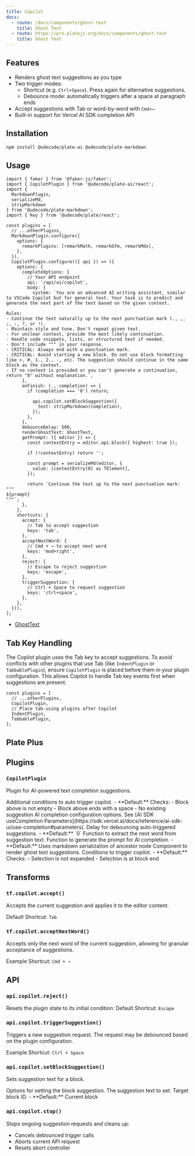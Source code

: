 ```yaml
---
title: Copilot
docs:
  - route: /docs/components/ghost-text
    title: Ghost Text
  - route: https://pro.platejs.org/docs/components/ghost-text
    title: Ghost Text
---
```


<ComponentPreview name="copilot-demo" />

<PackageInfo>

## Features

- Renders ghost text suggestions as you type
- Two trigger modes:
  - Shortcut (e.g. `Ctrl+Space`). Press again for alternative suggestions.
  - Debounce mode: automatically triggers after a space at paragraph ends
- Accept suggestions with Tab or word-by-word with `Cmd+→`
- Built-in support for Vercel AI SDK completion API

</PackageInfo>

## Installation

```bash
npm install @udecode/plate-ai @udecode/plate-markdown
```

## Usage

```tsx
import { faker } from '@faker-js/faker';
import { CopilotPlugin } from '@udecode/plate-ai/react';
import { 
  MarkdownPlugin, 
  serializeMd, 
  stripMarkdown 
} from '@udecode/plate-markdown';
import { Key } from '@udecode/plate/react';
```

```tsx
const plugins = [
  // ...otherPlugins,
  MarkdownPlugin.configure({
    options: {
      remarkPlugins: [remarkMath, remarkGfm, remarkMdx],
    },
  }), 
  CopilotPlugin.configure(({ api }) => ({
    options: {
      completeOptions: {
        // Your API endpoint
        api: '/api/ai/copilot',
        body: {
          system: `You are an advanced AI writing assistant, similar to VSCode Copilot but for general text. Your task is to predict and generate the next part of the text based on the given context.

Rules:
- Continue the text naturally up to the next punctuation mark (., ,, ;, :, ?, or !).
- Maintain style and tone. Don't repeat given text.
- For unclear context, provide the most likely continuation.
- Handle code snippets, lists, or structured text if needed.
- Don't include """ in your response.
- CRITICAL: Always end with a punctuation mark.
- CRITICAL: Avoid starting a new block. Do not use block formatting like >, #, 1., 2., -, etc. The suggestion should continue in the same block as the context.
- If no context is provided or you can't generate a continuation, return "0" without explanation.`,
      },
      onFinish: (_, completion) => {
        if (completion === '0') return;

          api.copilot.setBlockSuggestion({
            text: stripMarkdown(completion),
          });
        },
      },
      debounceDelay: 500,
      renderGhostText: GhostText,
      getPrompt: ({ editor }) => {
        const contextEntry = editor.api.block({ highest: true });

        if (!contextEntry) return '';

        const prompt = serializeMd(editor, {
          value: [contextEntry[0] as TElement],
        });

        return `Continue the text up to the next punctuation mark:
"""
${prompt}
"""`;
      },
    },
    shortcuts: {
      accept: {
        // Tab to accept suggestion
        keys: 'tab',
      },
      acceptNextWord: {
        // Cmd + → to accept next word
        keys: 'mod+right',
      },
      reject: {
        // Escape to reject suggestion
        keys: 'escape',
      },
      triggerSuggestion: {
        // Ctrl + Space to request suggestion
        keys: 'ctrl+space',
      },
    },
  })),
];
```

- [GhostText](/docs/components/ghost-text)

## Tab Key Handling

The Copilot plugin uses the Tab key to accept suggestions. To avoid conflicts with other plugins that use Tab (like `IndentPlugin` or `TabbablePlugin`), ensure `CopilotPlugin` is placed before them in your plugin configuration. This allows Copilot to handle Tab key events first when suggestions are present.

```tsx
const plugins = [
  // ...otherPlugins,
  CopilotPlugin,
  // Place tab-using plugins after Copilot
  IndentPlugin,
  TabbablePlugin,
];
```

## Plate Plus

<ComponentPreviewPro name="copilot-pro" />

## Plugins

### `CopilotPlugin`

Plugin for AI-powered text completion suggestions.

<API name="CopilotPlugin">
<APIOptions>
  <APIItem name="autoTriggerQuery" type="(options: { editor: PlateEditor }) => boolean" optional>
    Additional conditions to auto trigger copilot.
    - **Default:** Checks:
      - Block above is not empty
      - Block above ends with a space
      - No existing suggestion
  </APIItem>
  <APIItem name="completeOptions" type="Partial<CompleteOptions>">
    AI completion configuration options. See [AI SDK useCompletion Parameters](https://sdk.vercel.ai/docs/reference/ai-sdk-ui/use-completion#parameters).
  </APIItem>
  <APIItem name="debounceDelay" type="number" optional>
    Delay for debouncing auto-triggered suggestions.
    - **Default:** `0`
  </APIItem>
  <APIItem name="getNextWord" type="(options: { text: string }) => { firstWord: string; remainingText: string }" optional>
    Function to extract the next word from suggestion text.
  </APIItem>
  <APIItem name="getPrompt" type="(options: { editor: PlateEditor }) => string" optional>
    Function to generate the prompt for AI completion.
    - **Default:** Uses markdown serialization of ancestor node
  </APIItem>
  <APIItem name="renderGhostText" type="(() => React.ReactNode) | null" optional>
    Component to render ghost text suggestions.
  </APIItem>
  <APIItem name="triggerQuery" type="(options: { editor: PlateEditor }) => boolean" optional>
    Conditions to trigger copilot.
    - **Default:** Checks:
      - Selection is not expanded
      - Selection is at block end
  </APIItem>
</APIOptions>
</API>

## Transforms

### `tf.copilot.accept()`

Accepts the current suggestion and applies it to the editor content.

Default Shortcut: `Tab`

### `tf.copilot.acceptNextWord()`

Accepts only the next word of the current suggestion, allowing for granular acceptance of suggestions.

Example Shortcut: `Cmd + →`

## API

### `api.copilot.reject()`

Resets the plugin state to its initial condition:
Default Shortcut: `Escape`

### `api.copilot.triggerSuggestion()`

Triggers a new suggestion request. The request may be debounced based on the plugin configuration.

Example Shortcut: `Ctrl + Space`

### `api.copilot.setBlockSuggestion()`

Sets suggestion text for a block.

<API name="setBlockSuggestion">
<APIParameters>
  <APIItem name="options" type="SetBlockSuggestionOptions">
    Options for setting the block suggestion.
  </APIItem>
</APIParameters>

<APIOptions type="SetBlockSuggestionOptions">
  <APIItem name="text" type="string">
    The suggestion text to set.
  </APIItem>
  <APIItem name="id" type="string" optional>
    Target block ID.
    - **Default:** Current block
  </APIItem>
</APIOptions>
</API>

### `api.copilot.stop()`

Stops ongoing suggestion requests and cleans up:

- Cancels debounced trigger calls
- Aborts current API request
- Resets abort controller
